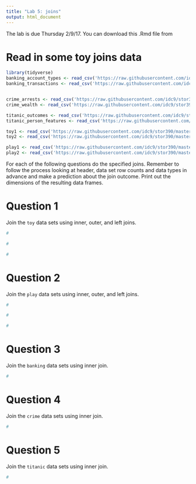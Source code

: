```yaml
---
title: "Lab 5: joins"
output: html_document
---
```

The lab is due Thursday 2/9/17. You can download this .Rmd file from []()

# Read in some toy joins data

```r
library(tidyverse)
banking_account_types <- read_csv('https://raw.githubusercontent.com/idc9/stor390/master/data/joins/banking_account_types.csv')
banking_transactions <- read_csv('https://raw.githubusercontent.com/idc9/stor390/master/data/joins/banking_transactions.csv')


crime_arrests <- read_csv('https://raw.githubusercontent.com/idc9/stor390/master/data/joins/crime_arrests.csv')
crime_wealth <- read_csv('https://raw.githubusercontent.com/idc9/stor390/master/data/joins/crime_wealth.csv')

titanic_outcomes <- read_csv('https://raw.githubusercontent.com/idc9/stor390/master/data/joins/titanic_outcomes.csv')
titanic_person_features <- read_csv('https://raw.githubusercontent.com/idc9/stor390/master/data/joins/titanic_person_features.csv')

toy1 <- read_csv('https://raw.githubusercontent.com/idc9/stor390/master/data/joins/toy_one.csv')
toy2 <- read_csv('https://raw.githubusercontent.com/idc9/stor390/master/data/joins/toy_two.csv')

play1 <- read_csv('https://raw.githubusercontent.com/idc9/stor390/master/data/joins/play_one.csv')
play2 <- read_csv('https://raw.githubusercontent.com/idc9/stor390/master/data/joins/play_two.csv')
```

For each of the following questions do the specified joins. Remember to follow the process looking at header, data set row counts and data types in advance and make a prediction about the join outcome. Print out the dimensions of the resulting data frames.

# Question 1
Join the `toy` data sets using inner, outer, and left joins.  

```r
#
```

```r
#
```

```r
#
```

# Question 2
Join the `play` data sets using inner, outer, and left joins.


```r
#
```

```r
#
```


```r
#
```

# Question 3
Join the `banking` data sets using inner join.


```r
#
```

# Question 4
Join the `crime` data sets using inner join.


```r
#
```

# Question 5
Join the `titanic` data sets using inner join.


```r
#
```

